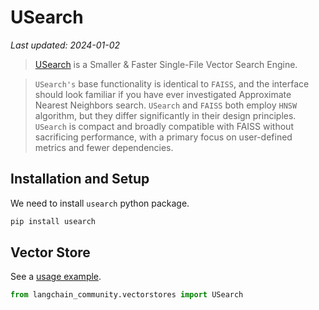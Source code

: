 # USearch
*Last updated: 2024-01-02*
>[USearch](https://unum-cloud.github.io/usearch/) is a Smaller & Faster Single-File Vector Search Engine.

>`USearch's` base functionality is identical to `FAISS`, and the interface should look 
> familiar if you have ever investigated Approximate Nearest Neighbors search. 
> `USearch` and `FAISS` both employ `HNSW` algorithm, but they differ significantly 
> in their design principles. `USearch` is compact and broadly compatible with FAISS without 
> sacrificing performance, with a primary focus on user-defined metrics and fewer dependencies.
> 
## Installation and Setup

We need to install `usearch` python package.

```bash
pip install usearch
```

## Vector Store

See a [usage example](/docs/integrations/vectorstores/usearch).

```python
from langchain_community.vectorstores import USearch
```


